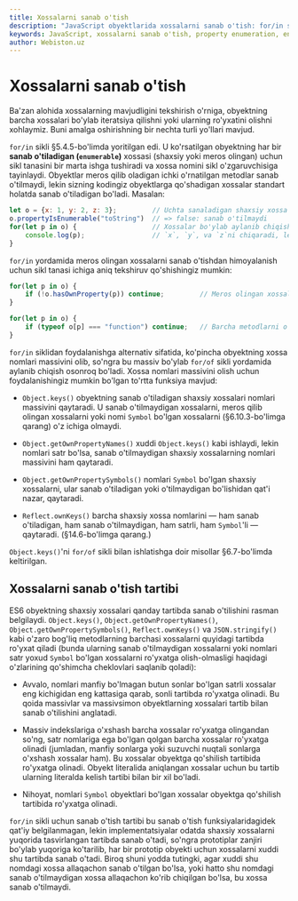 ```yaml
---
title: Xossalarni sanab o'tish
description: "JavaScript obyektlarida xossalarni sanab o'tish: for/in sikli, Object.keys(), Object.getOwnPropertyNames() va xossalar tartibi."
keywords: JavaScript, xossalarni sanab o'tish, property enumeration, enumerating properties, for/in sikli, for in loop, Object.keys, Object.getOwnPropertyNames, sanaladigan xossalar, enumerable properties, xossalar tartibi, property order, iteratsiya, iteration
author: Webiston.uz
---
```


# Xossalarni sanab o'tish

Ba'zan alohida xossalarning mavjudligini tekshirish o'rniga, obyektning barcha xossalari bo'ylab iteratsiya qilishni yoki ularning ro'yxatini olishni xohlaymiz. Buni amalga oshirishning bir nechta turli yo'llari mavjud.

`for/in` sikli §5.4.5-bo'limda yoritilgan edi. U ko'rsatilgan obyektning har bir **sanab o'tiladigan (`enumerable`)** xossasi (shaxsiy yoki meros olingan) uchun sikl tanasini bir marta ishga tushiradi va xossa nomini sikl o'zgaruvchisiga tayinlaydi. Obyektlar meros qilib oladigan ichki o'rnatilgan metodlar sanab o'tilmaydi, lekin sizning kodingiz obyektlarga qo'shadigan xossalar standart holatda sanab o'tiladigan bo'ladi. Masalan:

``` js
let o = {x: 1, y: 2, z: 3};         // Uchta sanaladigan shaxsiy xossa
o.propertyIsEnumerable("toString")  // => false: sanab o'tilmaydi
for(let p in o) {                   // Xossalar bo'ylab aylanib chiqish
    console.log(p);                 // `x`, `y`, va `z`ni chiqaradi, lekin `toString`ni emas
}
```

`for/in` yordamida meros olingan xossalarni sanab o'tishdan himoyalanish uchun sikl tanasi ichiga aniq tekshiruv qo'shishingiz mumkin:

``` js
for(let p in o) {
    if (!o.hasOwnProperty(p)) continue;         // Meros olingan xossalarni o'tkazib yuborish
}

for(let p in o) {
    if (typeof o[p] === "function") continue;   // Barcha metodlarni o'tkazib yuborish
}
```

`for/in` siklidan foydalanishga alternativ sifatida, ko'pincha obyektning xossa nomlari massivini olib, so'ngra bu massiv bo'ylab `for/of` sikli yordamida aylanib chiqish osonroq bo'ladi. Xossa nomlari massivini olish uchun foydalanishingiz mumkin bo'lgan to'rtta funksiya mavjud:

- `Object.keys()` obyektning sanab o'tiladigan shaxsiy xossalari nomlari massivini qaytaradi. U sanab o'tilmaydigan xossalarni, meros qilib olingan xossalarni yoki nomi `Symbol` bo'lgan xossalarni (§6.10.3-bo'limga qarang) o'z ichiga olmaydi.

- `Object.getOwnPropertyNames()` xuddi `Object.keys()` kabi ishlaydi, lekin nomlari satr bo'lsa, sanab o'tilmaydigan shaxsiy xossalarning nomlari massivini ham qaytaradi.

- `Object.getOwnPropertySymbols()` nomlari `Symbol` bo'lgan shaxsiy xossalarni, ular sanab o'tiladigan yoki o'tilmaydigan bo'lishidan qat'i nazar, qaytaradi.

- `Reflect.ownKeys()` barcha shaxsiy xossa nomlarini — ham sanab o'tiladigan, ham sanab o'tilmaydigan, ham satrli, ham `Symbol`'li — qaytaradi. (§14.6-bo'limga qarang.)

`Object.keys()`'ni `for/of` sikli bilan ishlatishga doir misollar §6.7-bo'limda keltirilgan.

## Xossalarni sanab o'tish tartibi

ES6 obyektning shaxsiy xossalari qanday tartibda sanab o'tilishini rasman belgilaydi. `Object.keys()`, `Object.getOwnPropertyNames()`, `Object.getOwnPropertySymbols()`, `Reflect.ownKeys()` va `JSON.stringify()` kabi o'zaro bog'liq metodlarning barchasi xossalarni quyidagi tartibda ro'yxat qiladi (bunda ularning sanab o'tilmaydigan xossalarni yoki nomlari satr yoxud `Symbol` bo'lgan xossalarni ro'yxatga olish-olmasligi haqidagi o'zlarining qo'shimcha cheklovlari saqlanib qoladi):

- Avvalo, nomlari manfiy bo'lmagan butun sonlar bo'lgan satrli xossalar eng kichigidan eng kattasiga qarab, sonli tartibda ro'yxatga olinadi. Bu qoida massivlar va massivsimon obyektlarning xossalari tartib bilan sanab o'tilishini anglatadi.

- Massiv indekslariga o'xshash barcha xossalar ro'yxatga olingandan so'ng, satr nomlariga ega bo'lgan qolgan barcha xossalar ro'yxatga olinadi (jumladan, manfiy sonlarga yoki suzuvchi nuqtali sonlarga o'xshash xossalar ham). Bu xossalar obyektga qo'shilish tartibida ro'yxatga olinadi. Obyekt literalida aniqlangan xossalar uchun bu tartib ularning literalda kelish tartibi bilan bir xil bo'ladi.

- Nihoyat, nomlari `Symbol` obyektlari bo'lgan xossalar obyektga qo'shilish tartibida ro'yxatga olinadi.

`for/in` sikli uchun sanab o'tish tartibi bu sanab o'tish funksiyalaridagidek qat'iy belgilanmagan, lekin implementatsiyalar odatda shaxsiy xossalarni yuqorida tasvirlangan tartibda sanab o'tadi, so'ngra prototiplar zanjiri bo'ylab yuqoriga ko'tarilib, har bir prototip obyekti uchun xossalarni xuddi shu tartibda sanab o'tadi. Biroq shuni yodda tutingki, agar xuddi shu nomdagi xossa allaqachon sanab o'tilgan bo'lsa, yoki hatto shu nomdagi sanab o'tilmaydigan xossa allaqachon ko'rib chiqilgan bo'lsa, bu xossa sanab o'tilmaydi.